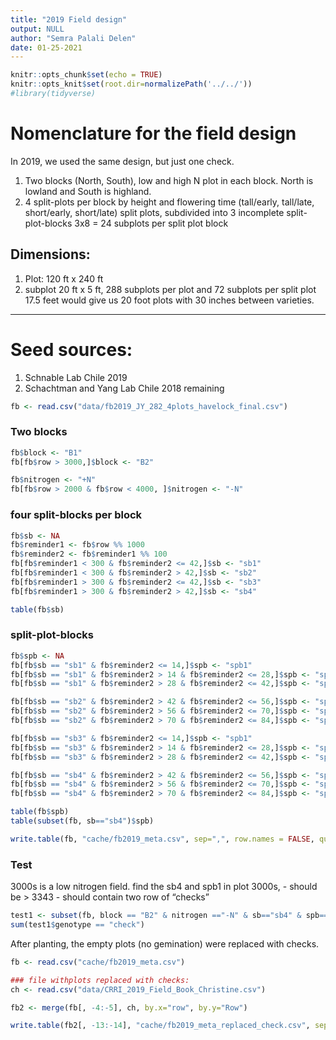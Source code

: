```yaml
---
title: "2019 Field design"
output: NULL
author: "Semra Palali Delen"
date: 01-25-2021
---
```


```r
knitr::opts_chunk$set(echo = TRUE) 
knitr::opts_knit$set(root.dir=normalizePath('../../')) 
#library(tidyverse)
```

# Nomenclature for the field design

In 2019, we used the same design, but just one check.

1. Two blocks (North, South), low and high N plot in each block. North is lowland and South is highland.
2. 4 split-plots per block by height and flowering time (tall/early, tall/late, short/early, short/late)
split plots, subdivided into 3 incomplete split-plot-blocks
3x8 = 24 subplots per split plot block

## Dimensions:

1. Plot: 120 ft x 240 ft
2. subplot 20 ft x 5 ft, 288 subplots per plot and 72 subplots per split plot
17.5 feet would give us 20 foot plots with 30 inches between varieties.

----------------

# Seed sources:
1. Schnable Lab Chile 2019
2. Schachtman and Yang Lab Chile 2018 remaining


```r
fb <- read.csv("data/fb2019_JY_282_4plots_havelock_final.csv")
```

### Two blocks
```r
fb$block <- "B1"
fb[fb$row > 3000,]$block <- "B2"

fb$nitrogen <- "+N"
fb[fb$row > 2000 & fb$row < 4000, ]$nitrogen <- "-N"

```



### four split-blocks per block

```r
fb$sb <- NA
fb$reminder1 <- fb$row %% 1000 
fb$reminder2 <- fb$reminder1 %% 100 
fb[fb$reminder1 < 300 & fb$reminder2 <= 42,]$sb <- "sb1"
fb[fb$reminder1 < 300 & fb$reminder2 > 42,]$sb <- "sb2"
fb[fb$reminder1 > 300 & fb$reminder2 <= 42,]$sb <- "sb3"
fb[fb$reminder1 > 300 & fb$reminder2 > 42,]$sb <- "sb4"

table(fb$sb)
```

### split-plot-blocks
```r
fb$spb <- NA
fb[fb$sb == "sb1" & fb$reminder2 <= 14,]$spb <- "spb1"
fb[fb$sb == "sb1" & fb$reminder2 > 14 & fb$reminder2 <= 28,]$spb <- "spb2"
fb[fb$sb == "sb1" & fb$reminder2 > 28 & fb$reminder2 <= 42,]$spb <- "spb3"

fb[fb$sb == "sb2" & fb$reminder2 > 42 & fb$reminder2 <= 56,]$spb <- "spb1"
fb[fb$sb == "sb2" & fb$reminder2 > 56 & fb$reminder2 <= 70,]$spb <- "spb2"
fb[fb$sb == "sb2" & fb$reminder2 > 70 & fb$reminder2 <= 84,]$spb <- "spb3"

fb[fb$sb == "sb3" & fb$reminder2 <= 14,]$spb <- "spb1"
fb[fb$sb == "sb3" & fb$reminder2 > 14 & fb$reminder2 <= 28,]$spb <- "spb2"
fb[fb$sb == "sb3" & fb$reminder2 > 28 & fb$reminder2 <= 42,]$spb <- "spb3"

fb[fb$sb == "sb4" & fb$reminder2 > 42 & fb$reminder2 <= 56,]$spb <- "spb1"
fb[fb$sb == "sb4" & fb$reminder2 > 56 & fb$reminder2 <= 70,]$spb <- "spb2"
fb[fb$sb == "sb4" & fb$reminder2 > 70 & fb$reminder2 <= 84,]$spb <- "spb3"

table(fb$spb)
table(subset(fb, sb=="sb4")$spb)

write.table(fb, "cache/fb2019_meta.csv", sep=",", row.names = FALSE, quote=FALSE)
```

### Test

3000s is a low nitrogen field. find the sb4 and spb1 in plot 3000s,
- should be > 3343
- should contain two row of "checks"
```r
test1 <- subset(fb, block == "B2" & nitrogen =="-N" & sb=="sb4" & spb=="spb1")
sum(test1$genotype == "check")
```


After planting, the empty plots (no gemination) were replaced with checks.



```r
fb <- read.csv("cache/fb2019_meta.csv")

### file withplots replaced with checks:
ch <- read.csv("data/CRRI_2019_Field_Book_Christine.csv")

fb2 <- merge(fb[, -4:-5], ch, by.x="row", by.y="Row")

write.table(fb2[, -13:-14], "cache/fb2019_meta_replaced_check.csv", sep=",", row.names = FALSE, quote=FALSE)
```